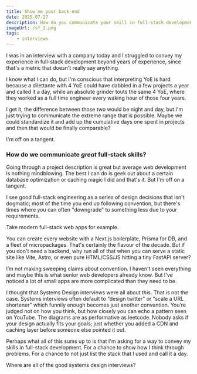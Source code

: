```yaml
---
title: Show me your back-end
date: 2025-07-27
description: How do you communicate your skill in full-stack development?
imageUrl: /sf_2.png
tags:
    - interviews
---
```


I was in an interview with a company today and I struggled to convey my experience in full-stack development beyond years of experience, since that's a metric that doesn't really say anything.

I know what I can do, but I'm conscious that interpreting YoE is hard because a dilettante with 4 YoE could have dabbled in a few projects a year and called it a day, while an absolute grinder touts the same 4 YoE, where they worked as a full time engineer every waking hour of those four years.

I get it, the difference between those two would be night and day, but I'm just trying to communicate the extreme range that is possible. Maybe we could standardize it and add up the cumulative days one spent in projects and then that would be finally comparable?

I'm off on a tangent.

### How do we communicate _great_ full-stack skills?

Going through a project description is great but average web development is nothing mindblowing. The best I can do is geek out about a certain database optimization or caching magic I did and that's it. But I'm off on a tangent.

I see good full-stack engineering as a series of design decisions that isn't dogmatic; most of the time you end up following convention, but there's times where you can often "downgrade" to something less due to your requirements.

Take modern full-stack web apps for example.

You can create every website with a Next.js boilerplate, Prisma for DB, and a fleet of micropackages. That's certainly the flavour of the decade. But if you don't need a backend, why run all of that when you can serve a static site like Vite, Astro, or even pure HTML/CSS/JS hitting a tiny FastAPI server?

I’m not making sweeping claims about convention. I haven't seen everything and maybe this is what senior web developers already know. But I've noticed a lot of small apps are more complicated than they need to be.

I thought that Systems Design interviews were all about this. That is not the case. Systems interviews often default to “design twitter” or “scale a URL shortener” which funnily enough becomes just another convention. You’re judged not on how you think, but how closely you can echo a pattern seen on YouTube. The diagrams are as performative as leetcode. Nobody asks if your design actually fits your goals; just whether you added a CDN and caching layer before someone else pointed it out.

Perhaps what all of this sums up to is that I'm asking for a way to convey my skills in full-stack development. For a chance to show how I think through problems. For a chance to not just list the stack that I used and call it a day.

Where are all of the good systems design interviews?
